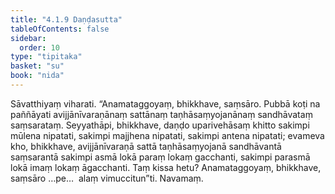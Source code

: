 ```yaml
---
title: "4.1.9 Daṇḍasutta"
tableOfContents: false
sidebar:
  order: 10
type: "tipitaka"
basket: "su"
book: "nida"
---
```



<DynamicBreadcrumb />

<Division number="132" book="nida">

<Paragraph number="851" book="nida">
Sāvatthiyaṃ viharati. “Anamataggoyaṃ, bhikkhave, saṃsāro. Pubbā koṭi na paññāyati avijjānīvaraṇānaṃ sattānaṃ taṇhāsaṃyojanānaṃ sandhāvataṃ saṃsarataṃ. Seyyathāpi, bhikkhave, daṇḍo uparivehāsaṃ khitto sakimpi mūlena nipatati, sakimpi majjhena nipatati, sakimpi antena nipatati; evameva kho, bhikkhave, avijjānīvaraṇā sattā taṇhāsaṃyojanā sandhāvantā saṃsarantā sakimpi asmā lokā paraṃ lokaṃ gacchanti, sakimpi parasmā lokā imaṃ lokaṃ āgacchanti. Taṃ kissa hetu? Anamataggoyaṃ, bhikkhave, saṃsāro …pe…  alaṃ vimuccitun”ti.

</Paragraph>
</Division>

<Paragraph number="852" type="center" book="nida">
Navamaṃ.
</Paragraph>